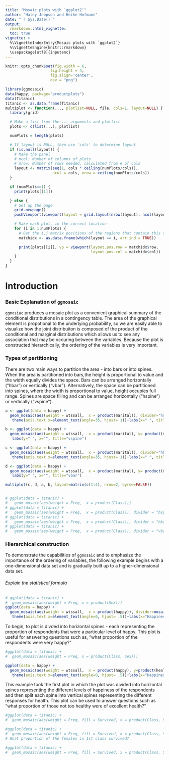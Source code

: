 ```yaml
---
title: "Mosaic plots with `ggplot2`"
author: "Haley Jeppson and Heike Hofmann"
date: "`r Sys.Date()`"
output:
  rmarkdown::html_vignette:
  toc: true
vignette: >
  %\VignetteIndexEntry{Mosaic plots with `ggplot2`}
  %\VignetteEngine{knitr::rmarkdown}
  \usepackage[utf8]{inputenc}
---
```



  ```r

knitr::opts_chunk$set(fig.width = 6,
                      fig.height = 4,
                      fig.align='center',
                      dev = "png")

```

```r
library(ggmosaic)
data(happy, package="productplots")
data(Titanic)
titanic <- as.data.frame(Titanic)
multiplot <- function(..., plotlist=NULL, file, cols=1, layout=NULL) {
  library(grid)

  # Make a list from the ... arguments and plotlist
  plots <- c(list(...), plotlist)

  numPlots = length(plots)

  # If layout is NULL, then use 'cols' to determine layout
  if (is.null(layout)) {
    # Make the panel
    # ncol: Number of columns of plots
    # nrow: Number of rows needed, calculated from # of cols
    layout <- matrix(seq(1, cols * ceiling(numPlots/cols)),
                     ncol = cols, nrow = ceiling(numPlots/cols))
  }

  if (numPlots==1) {
    print(plots[[1]])

  } else {
    # Set up the page
    grid.newpage()
    pushViewport(viewport(layout = grid.layout(nrow(layout), ncol(layout))))

    # Make each plot, in the correct location
    for (i in 1:numPlots) {
      # Get the i,j matrix positions of the regions that contain this subplot
      matchidx <- as.data.frame(which(layout == i, arr.ind = TRUE))

      print(plots[[i]], vp = viewport(layout.pos.row = matchidx$row,
                                      layout.pos.col = matchidx$col))
    }
  }
}

```

# Introduction

### Basic Explanation of `ggmosaic`  
  
`ggmosiac` produces a mosaic plot as a convenient graphical summary of the conditional distributions in a contingency table. The area of the graphical element is propotional to the underlying probability, so we are easily able to visualize how the joint distribuiton is composed of the product of the conditional and marginal distributions which allows us to see any association that may be occuring between the variables. Because the plot is constructed hierarchically, the ordering of the variables is very important.  

### Types of partitioning

There are two main ways to partition the area - into bars or into spines. When the area is partitioned into bars,the height is proportional to value and the width equally divides the space. Bars can be arranged horizontally (“hbar”) or vertically (“vbar”). Alternatively, the space can be partitioned into spines, where the width is proportional to value, height occupies full range. Spines are space filling and can be arranged horizontally (“hspine”) or vertically (“vspine”).

```r
a <- ggplot(data = happy) +
  geom_mosaic(aes(weight = wtssall,  x = product(marital)), divider="hspine")+
   theme(axis.text.x=element_text(angle=35, hjust= 1))+labs(x=" ", title="hspine")

b <- ggplot(data = happy) +
  geom_mosaic(aes(weight = wtssall,  x = product(marital), y= product(marital)), divider="vspine")+
   labs(y=" ", x="", title="vspine")

c <- ggplot(data = happy) +
  geom_mosaic(aes(weight = wtssall,  x = product(marital)), divider="hbar")+
   theme(axis.text.x=element_text(angle=35, hjust= 1))+labs(x=" ", title="hbar")

d <- ggplot(data = happy) +
  geom_mosaic(aes(weight = wtssall,  x = product(marital), y= product(marital)), divider="vbar")+
   labs(y=" ", x="", title="vbar")

multiplot(c, d, a, b, layout=matrix(c(1:4), nrow=2, byrow=FALSE))


# ggplot(data = titanic) +
#   geom_mosaic(aes(weight = Freq,  x = product(Class)))
# ggplot(data = titanic) +
#   geom_mosaic(aes(weight = Freq,  x = product(Class)), divider = "hspine")
# ggplot(data = titanic) +
#   geom_mosaic(aes(weight = Freq,  x = product(Class)), divider = "hbar")
# ggplot(data = titanic) +
#   geom_mosaic(aes(weight = Freq,  x = product(Class)), divider = "vbar")
```


### Hierarchical construction

To demonstrate the capabilities of `ggmosaic` and to emphasize the importance of the ordering of variables, the following example begins with a one-dimensional data set and is gradually built up to a higher-dimensional data set. 

###### Explain the statistical formula

```r
# ggplot(data = titanic) +
#  geom_mosaic(aes(weight = Freq, x = product(Sex)))
ggplot(data = happy) +
  geom_mosaic(aes(weight = wtssall,  x = product(happy)), divider=mosaic("h"))+
   theme(axis.text.x=element_text(angle=0, hjust= .5))+labs(x="Happiness", title=" f(happy) ")

```

To begin, to plot is divded into horizontal spines - each representing the proportion of respondents that were a particular level of happy. This plot is useful for answering questions such as, "what proportion of the respondents were very happy?"  
  


```r
#ggplot(data = titanic) +
#  geom_mosaic(aes(weight = Freq, x = product(Class, Sex)))

ggplot(data = happy) +
  geom_mosaic(aes(weight = wtssall,  x = product(happy), y=product(health), fill=health)) +
   theme(axis.text.x=element_text(angle=0, hjust= .5))+labs(x="Happiness", y="Health",  title=" f(health, happy) = f(health|happy) f(happy) ")

```

This example took the first plot in which the plot was divided into horizontal spines representing the different levels of happiness of the respondents and then split each spine into vertical spines representing the different responses for health. This plot can be used to answer questions such as "what proportion of those not too healthy were of excellent health?"  
  

```r
#ggplot(data = titanic) +
#  geom_mosaic(aes(weight = Freq, fill = Survived, x = product(Class, Sex)))

#ggplot(data = titanic) +
#  geom_mosaic(aes(weight = Freq, fill = Survived, x = product(Class, Sex)), divider = c("hspine", "vspine", "hspine"))
# What proportion of the females in 1st class survived?

```




```r
#ggplot(data = titanic) +
#  geom_mosaic(aes(weight = Freq, fill = Survived, x = product(Class, Sex)))
```
